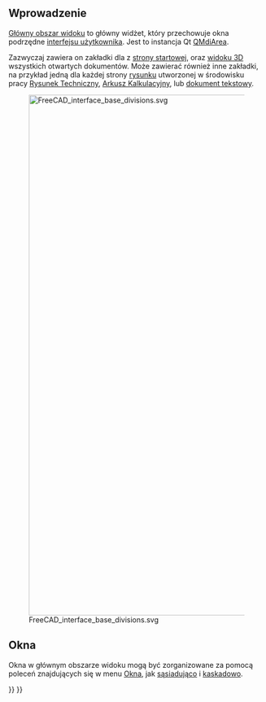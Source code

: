 <languages/>

<span id="Introduction"></span>
==Wprowadzenie==

[[Main_view_area/pl|Główny obszar widoku]] to główny widżet, który przechowuje okna podrzędne [[interface/pl|interfejsu użytkownika]]. Jest to instancja Qt [https://doc.qt.io/qt-5/qmdiarea.html QMdiArea].

Zazwyczaj zawiera on zakładki dla z [[Start_Workbench/pl|strony startowej]], oraz [[3D_view/pl|widoku 3D]] wszystkich otwartych dokumentów. Może zawierać również inne zakładki, na przykład jedną dla każdej strony [[TechDraw_PageDefault|rysunku]] utworzonej w środowisku pracy [[TechDraw_Workbench/pl|Rysunek Techniczny]], [[Spreadsheet/pl|Arkusz Kalkulacyjny]], lub [[Std_TextDocument/pl|dokument tekstowy]].

[[File:FreeCAD_interface_base_divisions.svg|1024px]]

{{Caption|Główny obszar widoku jest oznaczony numerem 1 i może zawierać różne zakładki okien, przede wszystkim stronę startową i [[3D_view/pl|widok 3D]].}}

<span id="Windows"></span>
==Okna==

Okna w głównym obszarze widoku mogą być zorganizowane za pomocą poleceń znajdujących się w menu [[Std_Windows_Menu/pl|Okna]], jak [[Std_TileWindows|sąsiadująco]] i [[Std CascadeWindows|kaskadowo]].

{{Interface navi{{#translation:}}}}
{{Userdocnavi{{#translation:}}}}